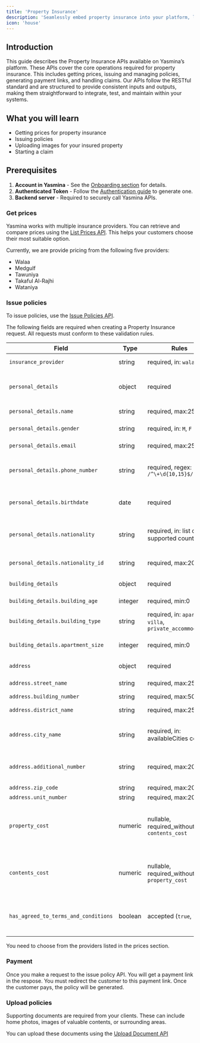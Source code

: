 ```yaml
---
title: 'Property Insurance'
description: 'Seamlessly embed property insurance into your platform, letting your customers insure their properties with just a click.'
icon: 'house'
---
```


## Introduction
This guide describes the Property Insurance APIs available on Yasmina’s platform. These APIs cover the core operations required for property insurance. This includes getting prices, issuing and managing policies, generating payment links, and handling claims.
Our APIs follow the RESTful standard and are structured to provide consistent inputs and outputs, making them straightforward to integrate, test, and maintain within your systems.

## What you will learn
- Getting prices for property insurance
- Issuing policies
- Uploading images for your insured property
- Starting a claim

## Prerequisites
1. **Account in Yasmina** - See the <a href="/introduction#onboarding" target="_blank">Onboarding section</a> for details.
2. **Authenticated Token** - Follow the <a href="/authentication" target="_blank">Authentication guide</a> to generate one.
3. **Backend server** - Required to securely call Yasmina APIs.

### Get prices
Yasmina works with multiple insurance providers. You can retrieve and compare prices using the <a href="/property-api-reference/prices/list-prices" target="_blank">List Prices API</a>. This helps your customers choose their most suitable option.

Currently, we are provide pricing from the following five providers:

- Walaa
- Medgulf
- Tawuniya
- Takaful Al-Rajhi
- Wataniya

### Issue policies

To issue policies, use the <a href="/property-api-reference/policies/issue-policy" target="_blank">Issue Policies API</a>.

The following fields are required when creating a Property Insurance request.
All requests must conform to these validation rules.

| Field | Type | Rules | Description |
|-------|------|-------|-------------|
| `insurance_provider` | string | required, in: `walaa` | This comes from the prices API |
| `personal_details` | object | required | Contains personal information of the policyholder. |
| `personal_details.name` | string | required, max:255 | Full name of the policyholder. |
| `personal_details.gender` | string | required, in: `M`, `F` | Gender of the policyholder. |
| `personal_details.email` | string | required, max:255 | Email address of the policyholder. |
| `personal_details.phone_number` | string | required, regex: `/^\+\d{10,15}$/` | Phone number in **international format** (e.g., `+966512345678`). |
| `personal_details.birthdate` | date | required | Date of birth (ISO 8601 format recommended, e.g., `1990-05-20`). |
| `personal_details.nationality` | string | required, in: list of supported countries | Country code of nationality (must match supported country codes). |
| `personal_details.nationality_id` | string | required, max:20 | National ID, Iqama, or passport number. |
| `building_details` | object | required | Details of the insured building. |
| `building_details.building_age` | integer | required, min:0 | Age of the building in years. |
| `building_details.building_type` | string | required, in: `apartment`, `villa`, `private_accommodation` | Type of property. |
| `building_details.apartment_size` | integer | required, min:0 | Size of apartment in square meters (if applicable). |
| `address` | object | required | Full address of the property. |
| `address.street_name` | string | required, max:255 | Street name of the property. |
| `address.building_number` | string | required, max:50 | Building number. |
| `address.district_name` | string | required, max:255 | District/area name. |
| `address.city_name` | string | required, in: availableCities config | City name (must match Yasmina’s supported cities list). |
| `address.additional_number` | string | required, max:20 | Additional number (Saudi address standard). |
| `address.zip_code` | string | required, max:20 | Zip/postal code. |
| `address.unit_number` | string | required, max:20 | Unit/flat number. |
| `property_cost` | numeric | nullable, required_without: `contents_cost` | Estimated value of the building/property. Required if `contents_cost` is not provided. |
| `contents_cost` | numeric | nullable, required_without: `property_cost` | Estimated value of the home contents. Required if `property_cost` is not provided. |
| `has_agreed_to_terms_and_conditions` | boolean | accepted (`true`, `1`, `yes`) | Must explicitly confirm acceptance of terms and conditions. |

You need to choose from the providers listed in the prices section.

### Payment

Once you make a request to the issue policy API. You will get a payment link in the respose. You must redirect the customer to this payment link. Once the customer pays, the policy will be generated.

### Upload policies

Supporting documents are required from your clients. These can include home photos, images of valuable contents, or surrounding areas.

You can upload these documents using the <a href="/property-api-reference/policies/upload-documents" target="_blank">Upload Document API</a>
